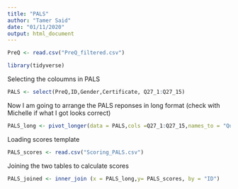 ```yaml
---
title: "PALS"
author: "Tamer Said"
date: "01/11/2020"
output: html_document
---
```


```r
PreQ <- read.csv("PreQ_filtered.csv")
```
```r
library(tidyverse)
```
Selecting  the coloumns in PALS

```r
PALS <- select(PreQ,ID,Gender,Certificate, Q27_1:Q27_15)
```

Now I am going to arrange the PALS reponses in long format (check with Michelle if what I got looks correct)

```r
PALS_long <- pivot_longer(data = PALS,cols =Q27_1:Q27_15,names_to = "Question",values_to = "Response"  )
```

Loading scores template

```r
PALS_scores <- read.csv("Scoring_PALS.csv")
```


Joining the two tables to calculate scores

```r
PALS_joined <- inner_join (x = PALS_long,y= PALS_scores, by = "ID")
```

